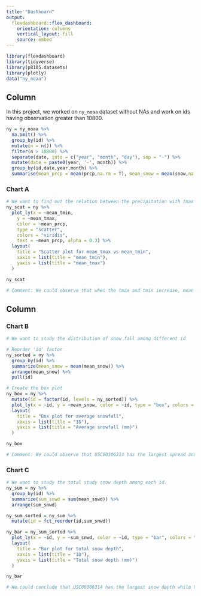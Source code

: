 ```yaml
---
title: "Dashboard"
output: 
  flexdashboard::flex_dashboard:
    orientation: columns
    vertical_layout: fill
    source: embed
---
```


```r
library(flexdashboard)
library(tidyverse)
library(p8105.datasets)
library(plotly)
data("ny_noaa")
```

## Column {data-width="650"}

In this project, we worked on `ny_noaa` dataset without NAs and work on ids having observation greater than 10800.

```r
ny = ny_noaa %>%
  na.omit() %>%
  group_by(id) %>%
  mutate(n = n()) %>%
  filter(n > 10800) %>%
  separate(date, into = c("year", "month", "day"), sep = "-") %>%
  mutate(date = paste0(year, '-', month)) %>%
  group_by(id,date,year,month) %>%
  summarise(mean_prcp = mean(prcp,na.rm = T), mean_snow = mean(snow,na.rm = T), mean_snwd = mean(snwd,na.rm = T), mean_tmax = mean(as.numeric(tmax),na.rm = T), mean_tmin = mean(as.numeric(tmin),na.rm = T))
```

### Chart A

```r
# We want to find out the relation between the precipitation with tmax and tmin
ny_scat = ny %>%
  plot_ly(x = ~mean_tmin,
    y = ~mean_tmax,
    color = ~mean_prcp,
    type = "scatter",
    colors = "viridis",
    text = ~mean_prcp, alpha = 0.3) %>%
  layout(
    title = "Scatter plot for mean_tmax vs mean_tmin",
    xaxis = list(title = "mean_tmin"),
    yaxis = list(title = "mean_tmax")
  )

ny_scat

# Comment: We could observe that when the tmax and tmin increase, mean precipitation have higher probabilities to be larger.
```

## Column {data-width="350"}

### Chart B

```r
# We want to study the distribution of snow fall among different id

# Reorder 'id' factor
ny_sorted = ny %>%
  group_by(id) %>%
  summarize(mean_snow = mean(mean_snow)) %>%
  arrange(mean_snow) %>%
  pull(id)

# Create the box plot
ny_box = ny %>%
  mutate(id = factor(id, levels = ny_sorted)) %>%
  plot_ly(x = ~id, y = ~mean_snow, color = ~id, type = "box", colors = "viridis") %>%
  layout(
    title = "Box plot for average snowfall",
    xaxis = list(title = "ID"),
    yaxis = list(title = "Average snowfall (mm)")
  )

ny_box

# Comment: We could observe that USC00306314 has the largest spread and largest mean while USW0094789 has the smallest spread and smallest mean. The difference may be because of the location of these ID.
```

### Chart C

```r
# We want to study the total study snow depth among each id.
ny_sum = ny %>%
  group_by(id) %>%
  summarize(sum_snwd = sum(mean_snwd)) %>%
  arrange(sum_snwd)

ny_sum_sorted = ny_sum %>% 
  mutate(id = fct_reorder(id,sum_snwd))

ny_bar = ny_sum_sorted %>%
  plot_ly(x = ~id, y = ~sum_snwd, color = ~id, type = "bar", colors = "viridis") %>%
  layout(
    title = "Bar plot for total snow depth",
    xaxis = list(title = "ID"),
    yaxis = list(title = "Total snow depth (mm)")
  )

ny_bar

# We could conclude that USC00306314 has the largest snow depth while USW0094789 has the smallest snow depth. This meets the observation in the box plot.
```
